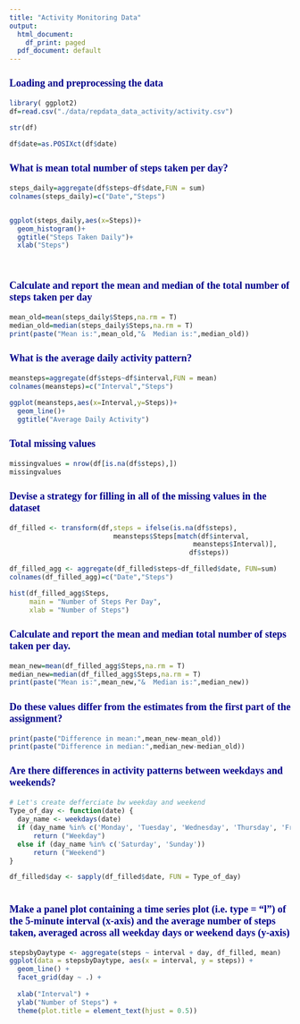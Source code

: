 ---
title: "Activity Monitoring Data"
output:
  html_document:
    df_print: paged
  pdf_document: default
---

<style type="text/css">
h3 { /* Header 3 */
  font-size: 18px;
  font-family: "Times New Roman", Times, serif;
  color: DarkBlue;
}
</style>


### Loading and preprocessing the data


```{r}
library( ggplot2)
df=read.csv("./data/repdata_data_activity/activity.csv")

str(df)

df$date=as.POSIXct(df$date)
```

### What is mean total number of steps taken per day?

```{r}
steps_daily=aggregate(df$steps~df$date,FUN = sum)
colnames(steps_daily)=c("Date","Steps")


ggplot(steps_daily,aes(x=Steps))+
  geom_histogram()+
  ggtitle("Steps Taken Daily")+
  xlab("Steps")

  


```


### Calculate and report the mean and median of the total number of steps taken per day

```{r}
mean_old=mean(steps_daily$Steps,na.rm = T)
median_old=median(steps_daily$Steps,na.rm = T)
print(paste("Mean is:",mean_old,"&  Median is:",median_old))

```

### What is the average daily activity pattern?

```{r}

meansteps=aggregate(df$steps~df$interval,FUN = mean)
colnames(meansteps)=c("Interval","Steps")

ggplot(meansteps,aes(x=Interval,y=Steps))+
  geom_line()+
  ggtitle("Average Daily Activity")

```


### Total missing values

```{r}
missingvalues = nrow(df[is.na(df$steps),])
missingvalues

```

### Devise a strategy for filling in all of the missing values in the dataset


```{r}
df_filled <- transform(df,steps = ifelse(is.na(df$steps),
                          meansteps$Steps[match(df$interval, 
                                              meansteps$Interval)],
                                             df$steps))

df_filled_agg <- aggregate(df_filled$steps~df_filled$date, FUN=sum)
colnames(df_filled_agg)=c("Date","Steps")

hist(df_filled_agg$Steps,
     main = "Number of Steps Per Day",
     xlab = "Number of Steps")


```


### Calculate and report the mean and median total number of steps taken per day.

```{r}
mean_new=mean(df_filled_agg$Steps,na.rm = T)
median_new=median(df_filled_agg$Steps,na.rm = T)
print(paste("Mean is:",mean_new,"&  Median is:",median_new))

```

### Do these values differ from the estimates from the first part of the assignment? 

```{r}
print(paste("Difference in mean:",mean_new-mean_old))
print(paste("Difference in median:",median_new-median_old))
```

### Are there differences in activity patterns between weekdays and weekends?

```{r}


# Let's create defferciate bw weekday and weekend
Type_of_day <- function(date) {
  day_name <- weekdays(date)
  if (day_name %in% c('Monday', 'Tuesday', 'Wednesday', 'Thursday', 'Friday'))
      return ("Weekday")
  else if (day_name %in% c('Saturday', 'Sunday'))
      return ("Weekend")
}

df_filled$day <- sapply(df_filled$date, FUN = Type_of_day)



```


### Make a panel plot containing a time series plot (i.e. type = "l") of the 5-minute interval (x-axis) and the average number of steps taken, averaged across all weekday days or weekend days (y-axis)

```{r}

stepsbyDaytype <- aggregate(steps ~ interval + day, df_filled, mean)
ggplot(data = stepsbyDaytype, aes(x = interval, y = steps)) + 
  geom_line() +
  facet_grid(day ~ .) +
  
  xlab("Interval") +
  ylab("Number of Steps") +
  theme(plot.title = element_text(hjust = 0.5))


```

